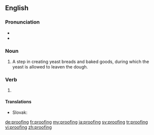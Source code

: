 ==English==

===Pronunciation===
* {{IPA|/ˈpɹuːfɪŋ/|lang=en}}
* {{rhymes|uːfɪŋ|lang=en}}

===Noun===
{{wikipedia|proofing (baking technique)}}
{{en-noun|~}}

# A step in creating yeast breads and baked goods, during which the yeast is allowed to leaven the dough.

===Verb===
{{head|en|present participle}}

# {{present participle of|proof|lang=en|nocat=1}}

====Translations====
{{trans-top|to leaven the dough}}
* Slovak: {{t|sk|kysnutie}}
{{trans-mid}}
{{trans-bottom}}

[[de:proofing]]
[[fr:proofing]]
[[my:proofing]]
[[ja:proofing]]
[[sv:proofing]]
[[tr:proofing]]
[[vi:proofing]]
[[zh:proofing]]